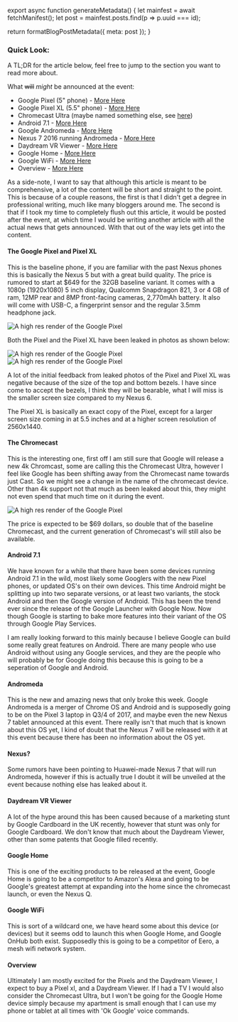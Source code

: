 

export async function generateMetadata() {
  let mainfest = await fetchManifest();
  let post = mainfest.posts.find(p => p.uuid === id);

  return formatBlogPostMetadata({ meta: post });
}

<BlogPage id={id}>


### Quick Look:

A TL;DR for the article below, feel free to jump to the section you want to read
more about.

What ~~will~~ <em>might</em> be announced at the event:

- Google Pixel (5" phone) - [More Here](#pixel)
- Google Pixel XL (5.5" phone) - [More Here](#pixel)
- Chromecast Ultra (maybe named something else, see [here](#chromecast))
- Android 7.1 - [More Here](#android)
- Google Andromeda - [More Here](#andromeda)
- Nexus 7 2016 running Andromeda - [More Here](#nexus)
- Daydream VR Viewer - [More Here](#daydream)
- Google Home - [More Here](#home)
- Google WiFi - [More Here](#wifi)
- Overview - [More Here](#overview)

As a side-note, I want to say that although this article is meant to be
comprehensive, a lot of the content will be short and straight to the point.
This is because of a couple reasons, the first is that I didn't get a degree in
professional writing, much like many bloggers around me. The second is that if I
took my time to completely flush out this article, it would be posted after the
event, at which time I would be writing another article with all the actual news
that gets announced. With that out of the way lets get into the content.

#### The Google Pixel and Pixel XL

This is the baseline phone, if you are familiar with the past Nexus phones this
is basically the Nexus 5 but with a great build quality. The price is rumored to
start at \$649 for the 32GB baseline variant. It comes with a 1080p (1920x1080)
5 inch display, Qualcomm Snapdragon 821, 3 or 4 GB of ram, 12MP rear and 8MP
front-facing cameras, 2,770mAh battery. It also will come with USB-C, a
fingerprint sensor and the regular 3.5mm headphone jack.

<img
  src="../../../../../static/images/posts/october4th/pixel.jpg"
  alt="A high res render of the Google Pixel"
  data-css-image
/>

Both the Pixel and the Pixel XL have been leaked in photos as shown below:

<div className="has-image">
<img src="../../../../../static/images/posts/october4th/pixels.jpg" alt="A high res render of the Google Pixel" data-css-image />
</div>
<div className="has-image">
<img src="../../../../../static/images/posts/october4th/pixels_front.jpg" alt="A high res render of the Google Pixel" data-css-image />
</div>

A lot of the initial feedback from leaked photos of the Pixel and Pixel XL was
negative because of the size of the top and bottom bezels. I have since come to
accept the bezels, I think they will be bearable, what I will miss is the
smaller screen size compared to my Nexus 6.

The Pixel XL is basically an exact copy of the Pixel, except for a larger screen
size coming in at 5.5 inches and at a higher screen resolution of 2560x1440.

#### The Chromecast

This is the interesting one, first off I am still sure that Google will release
a new 4k Chromcast, some are calling this the Chromecast Ultra, however I feel
like Google has been shifting away from the Chromecast name towards just Cast.
So we might see a change in the name of the chromecast device. Other than 4k
support not that much as been leaked about this, they might not even spend that
much time on it during the event.

<div className="has-image">
  <img
    src="../../../../../static/images/posts/october4th/chromecast.jpg"
    alt="A high res render of the Google Pixel"
    data-css-image
  />
</div>

The price is expected to be \$69 dollars, so double that of the baseline
Chromecast, and the current generation of Chromecast's will still also be
available.

#### Android 7.1

We have known for a while that there have been some devices running Android 7.1
in the wild, most likely some Googlers with the new Pixel phones, or updated
OS's on their own devices. This time Android might be splitting up into two
separate versions, or at least two variants, the stock Android and then the
Google version of Android. This has been the trend ever since the release of the
Google Launcher with Google Now. Now though Google is starting to bake more
features into their variant of the OS through Google Play Services.

I am really looking forward to this mainly because I believe Google can build
some really great features on Android. There are many people who use Android
without using any Google services, and they are the people who will probably be
for Google doing this because this is going to be a seperation of Google and
Android.

#### Andromeda

This is the new and amazing news that only broke this week. Google Andromeda is
a merger of Chrome OS and Android and is supposedly going to be on the Pixel 3
laptop in Q3/4 of 2017, and maybe even the new Nexus 7 tablet announced at this
event. There really isn't that much that is known about this OS yet, I kind of
doubt that the Nexus 7 will be released with it at this event because there has
been no information about the OS yet.

#### Nexus?

Some rumors have been pointing to Huawei-made Nexus 7 that will run Andromeda,
however if this is actually true I doubt it will be unveiled at the event
because nothing else has leaked about it.

#### Daydream VR Viewer

A lot of the hype around this has been caused because of a marketing stunt by
Google Cardboard in the UK recently, however that stunt was only for Google
Cardboard. We don't know that much about the Daydream Viewer, other than some
patents that Google filled recently.

#### Google Home

This is one of the exciting products to be released at the event, Google Home is
going to be a competitor to Amazon's Alexa and going to be Google's greatest
attempt at expanding into the home since the chromecast launch, or even the
Nexus Q.

#### Google WiFi

This is sort of a wildcard one, we have heard some about this device (or
devices) but it seems odd to launch this when Google Home, and Google OnHub both
exist. Supposedly this is going to be a competitor of Eero, a mesh wifi network
system.

#### Overview

Ultimately I am mostly excited for the Pixels and the Daydream Viewer, I expect
to buy a Pixel xl, and a Daydream Viewer. If I had a TV I would also consider
the Chromecast Ultra, but I won't be going for the Google Home device simply
because my apartment is small enough that I can use my phone or tablet at all
times with 'Ok Google' voice commands.


</BlogPage>